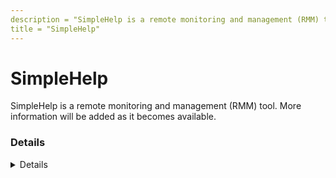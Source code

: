 ```yaml
---
description = "SimpleHelp is a remote monitoring and management (RMM) tool. More information will be added as it becomes available."
title = "SimpleHelp"
---
```




# SimpleHelp

SimpleHelp is a remote monitoring and management (RMM) tool. More information will be added as it becomes available.

### Details
<Details author={""}
         category={""}
         created={""}
         website={""}
         lastModified={"2024-02-09"}
         privileges={""}
         free={ false }
         verification={ false }
/>

#### Installation Paths
<Card code={ ["simplehelpcustomer.exe", "simpleservice.exe", "simplegatewayservice.exe", "remote access.exe", "windowslauncher.exe"] }/>





### Forensic Artifacts




#### Network Artifacts
<EuiSpacer size="xl"/>
<NetworkArtifactsTable data={ [{"Description": "Known remote domains", "Domains": ["user_managed", "simple-help.com"], "Ports": []}] }/>




### Detections
- Detects potential network activity of SimpleHelp RMM tool
  - [Sigma Rule](https://github.com/magicsword-io/LOLRMM/blob/main/detections/sigma/simplehelp_network_sigma.yml)
- Detects potential processes activity of SimpleHelp RMM tool
  - [Sigma Rule](https://github.com/magicsword-io/LOLRMM/blob/main/detections/sigma/simplehelp_processes_sigma.yml)

### References
- [https://simple-help.com/remote-support](https://simple-help.com/remote-support)

